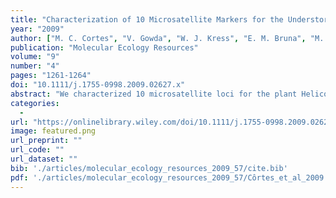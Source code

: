 ```yaml
---
title: "Characterization of 10 Microsatellite Markers for the Understorey Amazonian Herb \emphHeliconia\emph Acuminata"
year: "2009"
author: ["M. C. Cortes", "V. Gowda", "W. J. Kress", "E. M. Bruna", "M. Uriarte"]
publication: "Molecular Ecology Resources"
volume: "9"
number: "4"
pages: "1261-1264"
doi: "10.1111/j.1755-0998.2009.02627.x"
abstract: "We characterized 10 microsatellite loci for the plant Heliconia acuminata from the Biological Dynamics of Forest Fragments Project (Manaus, Brazil). Markers were screened in 61 individuals from one population and were found to be polymorphic with an average of eight alleles per locus. We found moderate to high levels of polymorphic information content, and observed and expected heterozygosities. All 10 markers are suitable for spatial genetic structure and parentage analyses and will be used for understanding H. acuminata dynamics across a fragmented landscape."
categories: 
  - 
url: "https://onlinelibrary.wiley.com/doi/10.1111/j.1755-0998.2009.02627.x"
image: featured.png
url_preprint: ""
url_code: ""
url_dataset: ""
bib: './articles/molecular_ecology_resources_2009_57/cite.bib'
pdf: './articles/molecular_ecology_resources_2009_57/Côrtes_et_al_2009.pdf'
---
```

